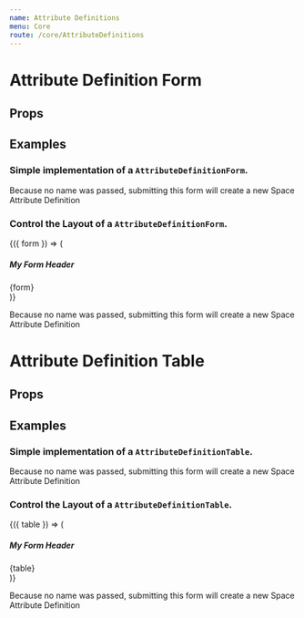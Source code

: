 ```yaml
---
name: Attribute Definitions
menu: Core
route: /core/AttributeDefinitions
---
```



# Attribute Definition Form

## Props

<Props of={AttributeDefinitionForm} />

## Examples

### Simple implementation of a `AttributeDefinitionForm`.

<Playground>
  <AttributeDefinitionForm attributeType="spaceAttributeDefinitions" />
</Playground>

Because no name was passed, submitting this form will create a new Space Attribute Definition

### Control the Layout of a `AttributeDefinitionForm`.

<Playground>
  <AttributeDefinitionForm attributeType="spaceAttributeDefinitions">
    {({ form }) => (
      <div>
        <h5>My Form Header</h5>
        {form}
      </div>
    )}
  </AttributeDefinitionForm>
</Playground>

Because no name was passed, submitting this form will create a new Space Attribute Definition

# Attribute Definition Table

## Props

<Props of={AttributeDefinitionTable} />

## Examples

### Simple implementation of a `AttributeDefinitionTable`.

<Playground>
  <AttributeDefinitionTable attributeType="spaceAttributeDefinitions" />
</Playground>

Because no name was passed, submitting this form will create a new Space Attribute Definition

### Control the Layout of a `AttributeDefinitionTable`.

<Playground>
  <AttributeDefinitionTable attributeType="spaceAttributeDefinitions">
    {({ table }) => (
      <div>
        <h5>My Form Header</h5>
        {table}
      </div>
    )}
  </AttributeDefinitionTable>
</Playground>

Because no name was passed, submitting this form will create a new Space Attribute Definition
